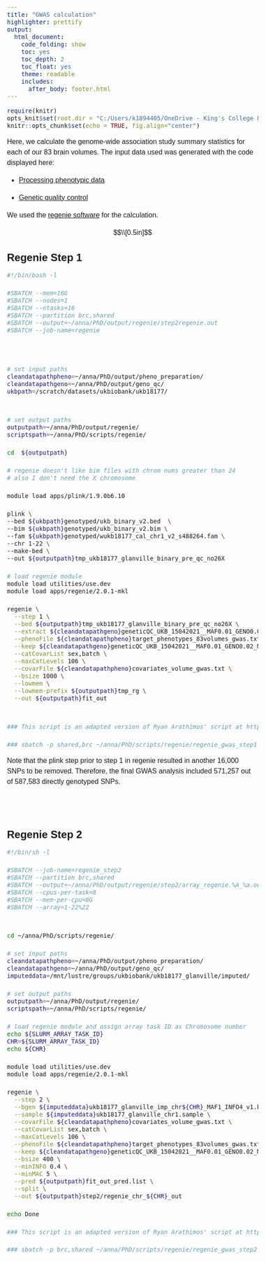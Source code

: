 ```yaml
---
title: "GWAS calculation"
highlighter: prettify
output: 
  html_document:
    code_folding: show
    toc: yes
    toc_depth: 2
    toc_float: yes
    theme: readable
    includes:
      after_body: footer.html   
---
```

<style>
body{
  font-family: 'Oxygen', sans-serif;
  font-size: 16px;
  line-height: 24px;
}
</style>



```r
require(knitr)
opts_knit$set(root.dir = "C:/Users/k1894405/OneDrive - King's College London/PhD/Projects/Genomic SEM project/")
knitr::opts_chunk$set(echo = TRUE, fig.align="center")
```

Here, we calculate the genome-wide association study summary statistics for each of our 83 brain volumes. 
The input data used was generated with the code displayed here:

* [Processing phenotypic data](Processing_phenotypic_data.html)

* [Genetic quality control](Genetic_qc.html)

We used the [regenie software](https://rgcgithub.github.io/regenie/options/) for the calculation.


$$\\[0.5in]$$


## Regenie Step 1

```bash
#!/bin/bash -l

#SBATCH --mem=16G
#SBATCH --nodes=1
#SBATCH --ntasks=16
#SBATCH --partition brc,shared
#SBATCH --output=~/anna/PhD/output/regenie/step2regenie.out
#SBATCH --job-name=regenie



# set input paths
cleandatapathpheno=~/anna/PhD/output/pheno_preparation/
cleandatapathgeno=~/anna/PhD/output/geno_qc/
ukbpath=/scratch/datasets/ukbiobank/ukb18177/


# set output paths
outputpath=~/anna/PhD/output/regenie/
scriptspath=~/anna/PhD/scripts/regenie/

cd  ${outputpath}

# regenie doesn't like bim files with chrom nums greater than 24
# also I don't need the X chromosome

module load apps/plink/1.9.0b6.10

plink \
--bed ${ukbpath}genotyped/ukb_binary_v2.bed  \
--bim ${ukbpath}genotyped/ukb_binary_v2.bim \
--fam ${ukbpath}genotyped/wukb18177_cal_chr1_v2_s488264.fam \
--chr 1-22 \
--make-bed \
--out ${outputpath}tmp_ukb18177_glanville_binary_pre_qc_no26X

# load regenie module
module load utilities/use.dev
module load apps/regenie/2.0.1-mkl

regenie \
  --step 1 \
  --bed ${outputpath}tmp_ukb18177_glanville_binary_pre_qc_no26X \
  --extract ${cleandatapathgeno}geneticQC_UKB_15042021__MAF0.01_GENO0.02_MIND0.02_CAUC1_UKBQC1_UNREL0.044_HWE0.00000001_SEX1.snplist \
  --phenoFile ${cleandatapathpheno}target_phenotypes_83volumes_gwas.txt \
  --keep ${cleandatapathgeno}geneticQC_UKB_15042021__MAF0.01_GENO0.02_MIND0.02_CAUC1_UKBQC1_UNREL0.044_HWE0.00000001_SEX1.fam \
  --catCovarList sex,batch \
  --maxCatLevels 106 \
  --covarFile ${cleandatapathpheno}covariates_volume_gwas.txt \
  --bsize 1000 \
  --lowmem \
  --lowmem-prefix ${outputpath}tmp_rg \
  --out ${outputpath}fit_out


### This script is an adapted version of Ryan Arathimos' script at https://github.com/applyfun/gwas_methods/blob/main/regenie_gwas_step1.sh

### sbatch -p shared,brc ~/anna/PhD/scripts/regenie/regenie_gwas_step1.sh
```

Note that the plink step prior to step 1 in regenie resulted in another 16,000 SNPs to be removed. Therefore, the final GWAS analysis included 571,257 out of 587,583 directly genotyped SNPs.

<br/>
<br/>

## Regenie Step 2

```bash
#!/bin/sh -l

#SBATCH --job-name=regenie_step2
#SBATCH --partition brc,shared
#SBATCH --output=~/anna/PhD/output/regenie/step2/array_regenie.%A_%a.out
#SBATCH --cpus-per-task=8
#SBATCH --mem-per-cpu=8G 
#SBATCH --array=1-22%22


cd ~/anna/PhD/scripts/regenie/

# set input paths
cleandatapathpheno=~/anna/PhD/output/pheno_preparation/
cleandatapathgeno=~/anna/PhD/output/geno_qc/
imputeddata=/mnt/lustre/groups/ukbiobank/ukb18177_glanville/imputed/

# set output paths
outputpath=~/anna/PhD/output/regenie/
scriptspath=~/anna/PhD/scripts/regenie/

# load regenie module and assign array task ID as Chromosome number
echo ${SLURM_ARRAY_TASK_ID}
CHR=${SLURM_ARRAY_TASK_ID}
echo ${CHR} 

module load utilities/use.dev
module load apps/regenie/2.0.1-mkl

regenie \
  --step 2 \
  --bgen ${imputeddata}ukb18177_glanville_imp_chr${CHR}_MAF1_INFO4_v1.bgen \
  --sample ${imputeddata}ukb18177_glanville_chr1.sample \
  --covarFile ${cleandatapathpheno}covariates_volume_gwas.txt \
  --catCovarList sex,batch \
  --maxCatLevels 106 \
  --phenoFile ${cleandatapathpheno}target_phenotypes_83volumes_gwas.txt \
  --keep ${cleandatapathgeno}geneticQC_UKB_15042021__MAF0.01_GENO0.02_MIND0.02_CAUC1_UKBQC1_UNREL0.044_HWE0.00000001_SEX1.fam \
  --bsize 400 \
  --minINFO 0.4 \
  --minMAC 5 \
  --pred ${outputpath}fit_out_pred.list \
  --split \
  --out ${outputpath}step2/regenie_chr_${CHR}_out

echo Done

### This script is an adapted version of Ryan Arathimos' script at https://github.com/applyfun/gwas_methods/blob/main/regenie_gwas_step2.sh

### sbatch -p brc,shared ~/anna/PhD/scripts/regenie/regenie_gwas_step2.sh
```

